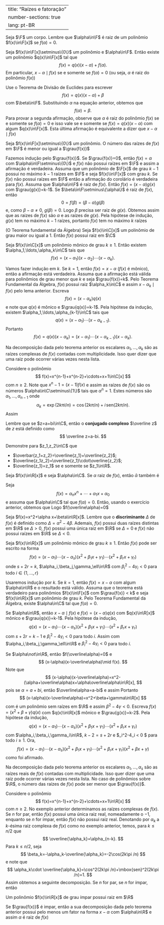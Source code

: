 

---
title: "Raízes e fatoração"
number-sections: true
lang: pt-BR
---

Seja $\F$ um corpo. Lembre que $\alpha\in\F$ é raiz de um polinômio $f(x)\in\F[x]$ se $f(\alpha)=0$.

:::{#lem-root-div}
Seja $f(x)\in\F[x]\setminus\{0\}$ um polinômio e $\alpha\in\F$. Então existe um polinômio $q(x)\in\F[x]$ tal que
$$
f(x)=q(x)(x-\alpha)+f(\alpha).
$$
Em particular, $x-\alpha\mid f(x)$ se e somente se $f(\alpha)=0$ (ou seja, $\alpha$ é raiz do polinômio $f(x)$)
:::


:::{.proof}
Use o Teorema de Divisão de Euclides para escrever
$$
f(x)=q(x)(x-\alpha)+\beta
$$
com $\beta\in\F$. Substituindo $\alpha$ na equação anterior, obtemos que
$$
f(\alpha)=\beta.
$$
Para provar a segunda afirmação, observe que $\alpha$ é raiz do polinômio $f(x)$ se e somente se $f(\alpha)=0$ e isso vale se e somente se $f(x)=q(x)(x-\alpha)$ com algum $q(x)\in\F[x]$. Esta última afirmação é equivalente a dizer que $x-\alpha\mid f(x)$
:::


:::{#cor-nr-roots}
Seja $f(x)\in\F[x]\setminus\{0\}$ um polinômio. O número das raízes de $f(x)$ em $\F$ é menor ou igual a $\grau{f(x)}$
:::


:::{.proof}
Fazemos indução pelo $\grau{f(x)}$. Se $\grau{f(x)}=0$, então $f(x)=\alpha$ com $\alpha\in\F\setminus\{0\}$ e $f(x)$ não possui raízes em $\F$ e assim a afirmação é verdadeira. Assuma que um polinômio de $\F[x]$ de grau $k-1$ possui no máximo $k-1$ raízes em $\F$ e seja $f(x)\in\F[x]$ com grau $k$. Se $f(x)$ não possui raízes em $\F$ então a afirmação do corolário é verdadeira para $f(x)$. Assuma que $\alpha\in\F$ é raiz de $f(x)$. Então $f(x)=(x-\alpha)g(x)$ com $\grau{g(x)}=k-1$. Se $\beta\in\F\setminus\{\alpha\}$ é raiz de $f(x)$, então
$$
0=f(\beta)=(\beta-\alpha)g(\beta)
$$
e, como $\beta-\alpha\neq 0$, $g(\beta)=0$. Logo $\beta$ precisa ser raiz de $g(x)$. Obtemos assim que as raizes de $f(x)$ são $\alpha$ e as raízes de $g(x)$. Pela hipótese de indução, $g(x)$ tem no máximo $k-1$ raízes, portanto $f(x)$ tem no máximo $k$ raízes
:::


:::{#thm-fundamental-da-algebra}
 (O Teorema fundamental da Álgebra)
Seja $f(x)\in\C[x]$ um polinômio de grau maior ou igual a $1$. Então $f(x)$ possui raiz em $\C$
:::


:::{#thm-}
Seja $f(x)\in\C[x]$ um polinômio mônico de grau $k\geq 1$. Então existem $\alpha_1,\ldots,\alpha_k\in\C$ tais que
$$
f(x)=(x-\alpha_1)(x-\alpha_2)\cdots(x-\alpha_k).
$$
:::


:::{.proof}
Vamos fazer indução em $k$. Se $k=1$, então $f(x)=x-\alpha$ ($f(x)$ é mônico), então a afirmação está verdadeira. Assuma que a afirmação está válida para polinômios de grau menor que $k$ e seja $\grau{f(x)}=k$. Pelo Teorema Fundamental da Álgebra, $f(x)$ possui raiz $\alpha_k\in\C$ e assim $x-\alpha_k\mid f(x)$ pelo lema anterior. Escreva
$$
f(x)=(x-\alpha_k)q(x)
$$
e note que $q(x)$ é mônico e $\grau{q(x)}=k-1$. Pela hipótese da indução, existem $\alpha_1,\ldots,\alpha_{k-1}\in\C$ tais que
$$
q(x)=(x-\alpha_1)\cdots (x-\alpha_{k-1}).
$$
Portanto
$$
f(x)=q(x)(x-\alpha_k)=(x-\alpha_1)\cdots(x-\alpha_{k-1})(x-\alpha_k).
$$
:::

Na decomposição dada pelo teorema anterior os escalares $\alpha_1,\ldots,\alpha_k$ são as raízes complexas de $f(x)$ contadas com multiplicidade. Isso quer dizer que uma raiz pode ocorrer várias vezes nesta lista.

:::{#exm-}
Considere o polinômio
$$
f(x)=x^{n-1}+x^{n-2}+\cdots+x+1\in\C[x]
$$
com $n\geq 2$. Note que $x^n-1=(x-1)f(x)$ e assim as raízes de  $f(x)$ são os números $\alpha\in\C\setminus\{1\}$ tais que $\alpha^n=1$. Estes números são $\alpha_1,\ldots,\alpha_{n-1}$ onde
$$
\alpha_k=\exp(2k\pi i/n)=\cos(2k\pi/n)+i\,\mbox{sen}(2k\pi/n).
$$
Assim
\begin{align*}
f(x)&=x^{n-1}+x^{n-2}+\cdots+x+1\\
&=\prod_{k=1}^{n-1}(x-\alpha_k)\\
&=\prod_{k=1}^{n-1}(x-\exp(2k\pi i/n))\\
&=\prod_{k=1}^{n-1}(x-\cos(2k\pi/n)-i\,\mbox{sen}(2k\pi/n))
\end{align*}
:::

Lembre que se $z=a+bi\in\C$, então o **conjugado complexo** $\overline z$ de $z$ está definido como
$$
\overline z=a-bi.
$$

:::{#exr-}
Demonstre para $z_1,z_2\in\C$ que


-  $\overbar{z_1+z_2}=\overline{z_1}+\overline{z_2}$;
-  $\overline{z_1z_2}=\overline{z_1}\cdot\overline{z_2}$;
-  $\overline{z_1}=z_1$ se e somente se $z_1\in\R$.

:::


:::{#lem-comp-conj-root}
Seja $f(x)\in\R[x]$ e seja $\alpha\in\C$. Se $\alpha$ raiz de $f(x)$, então $\bar\alpha$ também é
:::


:::{.proof}
Seja
$$
f(x)=\alpha_nx^n+\cdots+\alpha_1x+\alpha_0
$$
e assuma que $\alpha\in\C$ tal que $f(\alpha)=0$. Então, usando o exercício anterior, obtemos que
\begin{align*}
0&=\overline 0=\overline{f(\alpha)}=\overline{\alpha_n\alpha^n+\cdots+\alpha_1\alpha+\alpha_0}\\&=
\alpha_n\overline \alpha^n+\cdots+\alpha_1\overline \alpha+\alpha_0.
\end{align*}
Logo $f(\overline\alpha)=0$
:::

Seja $f(x)=x^2+\alpha x+\beta\in\R[x]$. Lembre que o **discriminante** $\Delta$ de $f(x)$ é definido como $\Delta=\alpha^2-4\beta$. Ademais,  $f(x)$ possui duas raízes distintas em $\R$ se $\Delta >  0$, $f(x)$ possui uma única raiz em $\R$ se $\Delta=0$ e $f(x)$ não possui raízes em $\R$ se $\Delta < 0$.

:::{#thm-}
Seja $f(x)\in\R[x]$ um polinômio mônico de grau $k\geq 1$.  Então $f(x)$ pode ser escrito na forma
$$
f(x)=(x-\alpha_1)\cdots (x-\alpha_s)(x^2+\beta_1x+\gamma_1)\cdots (x^2+\beta_rx+\gamma_r)
$$
onde $s+2r=k$, $\alpha_i,\beta_j,\gamma_\ell\in\R$ com $\beta_i^2-4\gamma_i < 0$ para todo $i\in\{1,\ldots,r\}$
:::


:::{.proof}
Usaremos indução por $k$. Se $k=1$, então $f(x)=x-\alpha$ com algum $\alpha\in\R$ e o resultado está válido.
Assuma que o teorema está verdadeiro para polinômios $f(x)\in\F[x]$ com  $\grau{f(x)} < k$ e seja $f(x)\in\R[x]$ um polinômio de grau $k$. Pelo Teorema Fundamental da Álgebra, existe $\alpha\in\C$ tal que $f(\alpha)=0$.

Se $\alpha\in\R$, então $x-\alpha\mid f(x)$ e $f(x)=(x-\alpha)q(x)$ com $q(x)\in\R[x]$ mônico e $\grau{q(x)}=k-1$. Pela hipótese da indução,
$$
q(x)=(x-\alpha_1)\cdots (x-\alpha_s)(x^2+\beta_1x+\gamma_1)\cdots (x^2+\beta_rx+\gamma_r)
$$
com $s+2r=k-1$ e $\beta_i^2-4\gamma_i < 0$ para todo $i$.
Assim
\begin{align*}
f(x)&=(x-\alpha)q(x)\\&=(x-\alpha)(x-\alpha_1)\cdots(x-\alpha_s)(x^2+\beta_1x+\gamma_1)\cdots (x^2+\beta_rx+\gamma_r).
\end{align*}
com $\alpha_i,\beta_j,\gamma_\ell\in\R$ e $\beta_i^2-4\gamma_i < 0$ para todo $i$.

Se $\alpha\not\in\R$, então $f(\overline\alpha)=0$ e
$$
(x-\alpha)(x-\overline\alpha)\mid f(x).
$$
Note que
$$
(x-\alpha)(x-\overline\alpha)=x^2-(\alpha+\overline\alpha)x+\alpha\overline\alpha\in\R[x],
$$
pois se $\alpha=a+bi$, então $\overline\alpha=a-bi$ e assim
\begin{align*}
\alpha+\overline\alpha&=2a\in\R\\
\alpha\overline\alpha&=a^2+b^2\in\R.
\end{align*}
Portanto
$$
(x-\alpha)(x-\overline\alpha)=x^2+\beta+\gamma\in\R[x]
$$
com
\begin{align*}
\beta&=-\alpha-\overline{\alpha}=-2a; \\
\gamma&=\alpha\cdot\overline{\alpha}=a^2+b^2
\end{align*}
é um polinômio sem raízes em $\R$ e assim $\beta^2-4\gamma < 0$.
Escreva $f(x)=(x^2+\beta+\gamma)q(x)$ com $q(x)\in\R[x]$ mônico e $\grau{g(x)}=k-2$. Pela hipótese da indução,
$$
q(x)=(x-\alpha_1)\cdots (x-\alpha_s)(x^2+\beta_1x+\gamma_1)\cdots (x^2+\beta_rx+\gamma_r)
$$
com $\alpha_i,\beta_i,\gamma_i\in\R$, $k-2=s+2r$ e $\beta_i^2-4\gamma_i < 0 $ para todo $i\geq 1$. Ora,
$$
f(x)=(x-\alpha_1)\cdots (x-\alpha_s)(x^2+\beta_1x+\gamma_1)\cdots (x^2+\beta_rx+\gamma_r)(x^2+\beta x+\gamma)
$$
como foi afirmado.

:::

Na decomposição dada pelo teorema anterior os escalares $\alpha_1,\ldots,\alpha_s$ são as raízes reais de $f(x)$ contadas com multiplicidade. Isso quer dizer que uma raiz pode ocorrer várias vezes nesta lista. No caso de polinômios sobre $\R$, o número das raízes de $f(x)$ pode ser menor que $\grau{f(x)}$.

:::{#exm-}
Considere o polinômio
$$
f(x)=x^{n-1}+x^{n-2}+\cdots+x+1\in\R[x]
$$
com $n\geq 2$. No exemplo anterior determinamos as raízes complexas de $f(x)$. Se $n$ for par, então $f(x)$ possui uma única raiz real, nomeadamente o $-1$, enquanto se $n$ for ímpar, então $f(x)$ não possui raiz real. Denotando por $\alpha_k$ a $k$-ésima raiz complexa de $f(x)$ como no exemplo anterior, temos, para $k\leq n/2$ que
$$
\overline{\alpha_k}=\alpha_{n-k}.
$$
Para $k\leq n/2$, seja
$$
\beta_k=-\alpha_k-\overline{\alpha_k}=-2\cos(2k\pi /n)
$$
e note que
$$
\alpha_k\cdot \overline{\alpha_k}=\cos^2(2k\pi /n)+\mbox{sen}^2(2k\pi /n)=1.
$$
Assim obtemos a seguinte decomposição. Se $n$ for par,
\begin{align*}
f(x)&=(x+1)\prod_{k=1}^{(n-2)/2}(x^2+\beta_kx+1)\\&=(x+1)\prod_{i=1}^{(n-2)/2}(x^2-2\cos(2k\pi/n)x+1);
\end{align*}
se $n$ for ímpar, então
\begin{align*}
f(x)&=\prod_{k=1}^{(n-1)/2}(x^2+\beta_kx+1)\\&=\prod_{i=1}^{(n-1)/2}(x^2-2\cos(2k\pi/n)x+1).
\end{align*}
:::


:::{#cor-}
Um polinômio $f(x)\in\R[x]$ de grau ímpar possui raiz em $\R$
:::


:::{.proof}
Se $\grau{f(x)}$ é impar, então a sua decomposição dada pelo teorema anterior possui pelo menos um fator na forma $x-\alpha$ com $\alpha\in\R$ e assim $\alpha$ é raiz de $f(x)$
:::

